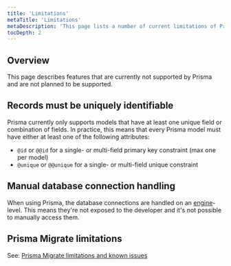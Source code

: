 ```yaml
---
title: 'Limitations'
metaTitle: 'Limitations'
metaDescription: 'This page lists a number of current limitations of Prisma.'
tocDepth: 2
---
```


## Overview

This page describes features that are currently not supported by Prisma and are not planned to be supported.

## Records must be uniquely identifiable

Prisma currently only supports models that have at least one unique field or combination of fields. In practice, this means that every Prisma model must have either at least one of the following attributes:

- `@id` or `@@id` for a single- or multi-field primary key constraint (max one per model)
- `@unique` or `@@unique` for a single- or multi-field unique constraint

## Manual database connection handling

When using Prisma, the database connections are handled on an [engine](https://github.com/prisma/prisma-engines)-level. This means they're not exposed to the developer and it's not possible to manually access them.

## Prisma Migrate limitations

See: [Prisma Migrate limitations and known issues](../../concepts/components/prisma-migrate/prisma-migrate-limitations-issues)
